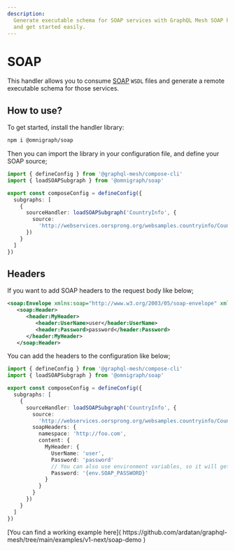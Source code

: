 ```yaml
---
description:
  Generate executable schema for SOAP services with GraphQL Mesh SOAP handler. Consume WSDL files
  and get started easily.
---
```



# SOAP

This handler allows you to consume [SOAP](https://soapui.org) `WSDL` files and generate a remote
executable schema for those services.

## How to use?

To get started, install the handler library:

```sh npm2yarn
npm i @omnigraph/soap
```

Then you can import the library in your configuration file, and define your SOAP source;

```ts filename="mesh.config.ts" {2,7-9}
import { defineConfig } from '@graphql-mesh/compose-cli'
import { loadSOAPSubgraph } from '@omnigraph/soap'

export const composeConfig = defineConfig({
  subgraphs: [
    {
      sourceHandler: loadSOAPSubgraph('CountryInfo', {
        source:
          'http://webservices.oorsprong.org/websamples.countryinfo/CountryInfoService.wso?WSDL'
      })
    }
  ]
})
```

## Headers

If you want to add SOAP headers to the request body like below;

```xml
<soap:Envelope xmlns:soap="http://www.w3.org/2003/05/soap-envelope" xmlns:header="http://foo.com/">
   <soap:Header>
      <header:MyHeader>
         <header:UserName>user</header:UserName>
         <header:Password>password</header:Password>
      </header:MyHeader>
   </soap:Header>
```

You can add the headers to the configuration like below;

```ts filename="mesh.config.ts" {2,7-9}
import { defineConfig } from '@graphql-mesh/compose-cli'
import { loadSOAPSubgraph } from '@omnigraph/soap'

export const composeConfig = defineConfig({
  subgraphs: [
    {
      sourceHandler: loadSOAPSubgraph('CountryInfo', {
        source:
          'http://webservices.oorsprong.org/websamples.countryinfo/CountryInfoService.wso?WSDL',
        soapHeaders: {
          namespace: 'http://foo.com',
          content: {
            MyHeader: {
              UserName: 'user',
              Password: 'password'
              // You can also use environment variables, so it will get the value on runtime
              Password: '{env.SOAP_PASSWORD}'
            }
          }
        }
      })
    }
  ]
})
```

<Callout>
  [You can find a working example here](
  https://github.com/ardatan/graphql-mesh/tree/main/examples/v1-next/soap-demo )
</Callout>
